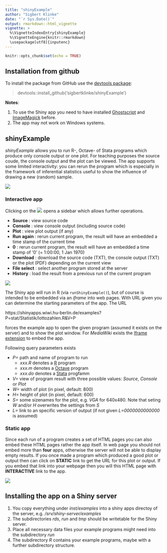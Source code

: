 ```yaml
--- 
title: "shinyExample" 
author: "Sigbert Klinke" 
date: "`r Sys.Date()`" 
output: rmarkdown::html_vignette 
vignette: > 
  %\VignetteIndexEntry{shinyExample} 
  %\VignetteEngine{knitr::rmarkdown} 
  \usepackage[utf8]{inputenc} 
---
```


```r
knitr::opts_chunk$set(echo = TRUE)
```

## Installation from github

To install the package from GitHub use the [devtools package](https://cran.r-project.org/package=devtools):

> devtools::install_github('sigbertklinke/shinyExample')

__Notes__:

1. To use the Shiny app you need to have installed [Ghostscript](https://www.ghostscript.com/) and [ImageMagick](https://www.imagemagick.org) before.
2. The app may not work on Windows systems.

## shinyExample

*shinyExample* allows you to run R-, Octave- of Stata programs which produce only console output or one plot. For teaching purposes the source coude, the console output and the plot can be viewed. The app supports some limited interactivity: you can rerun the program which is especially in the framework of inferential statistics useful to show the influence of drawing a new (random) sample.  

![](mmstat1.png)

### Interactive app

Clicking on the ![](ExampleButton2.png) opens a sidebar which allows further operations.

* __Source__ : view source code
* __Console__ : view console output (including source code)
* __Plot__ : view plot output (if any)
* __Run again__ : rerun current program, the result will have an embedded a time stamp of the current time
* __0__ : rerun current program, the result will have an embedded a time stamp of '0' (= 1:00:00, 1 Jan 1970)
* __Download__ : download the source code (TXT), the console output (TXT) or the plot (PDF) depending on the current view 
* __File select__ : select another program stored at the server
* __History__ : load the result from a previous run of the current program

![](mmstat2.png)

The Shiny app will run in R (via `runShinyExample()`), but of course is intended to be embedded via an *iframe* into web pages. With URL given you can determine the starting parameters of the app. The URL

https://shinyapps.wiwi.hu-berlin.de/examples?P=stat/Statistik/lottozahlen.R&V=P

forces the example app to open the given program (assumed it exists on the server) and to show the plot window. For *MediaWiki* exists the [Iframe extension](https://www.mediawiki.org/wiki/Extension:Iframe) to embed the app.

Following query parameters exists

* *P=* path and name of program to run
    + *xxx.R* denotes a [R](https://www.r-project.org/) program
    + *xxx.m* denotes a [Octave](https://www.gnu.org/software/octave/) program
    + *xxx.do* denotes a [Stata](https://www.stata.com/) progfamm
* *V=* view of program result with three possible values: *Source*, *Console* or *Plot*
* *W=* width of plot (in pixel, default: 800)
* *H=* height of plot (in pixel, default: 600)
* *S=* some sizenames for the plot, e.g. *VGA* for 640x480. Note that seting *W* and/or *H* overwrites the settings from *S* 
* *L=* link to an specific version of output (if not given *L=0000000000000* is assumed) 

### Static app

Since each run of a program creates a set of HTML pages you can also embed these HTML pages rather the app itself. In web page you should not embed more than __four__ apps, otherwise the server will not be able to display empty results. If you once made a program which produced a good plot or output then can click on __STATIC__ link to get the URL for this plot or output. If you embed that link into your webpage then you will this HTML page with __INTERACTIVE__ link to the app.

![](mmstat3.png)

## Installing the app on a Shiny server

1. You copy everything under *inst/examples* into a shiny apps directoy of the server, e.g. */srv/shiny-server/examples*
2. The subdirectories *rds*, *run* and *tmp* should be writetable for the Shiny server. 
3. Place all necessary data files your example programs might need into the subdirectory *run*
3. The subdirectory *R* contains your example programs, maybe with a further subdirectory structure.
